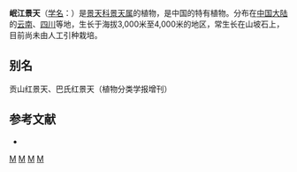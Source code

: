 {{Speciesbox 
| taxon = Sedum balfouri
| authority = Hamet
}}

'''岷江景天'''（[[学名|学名]]：{{lang|la|''Sedum balfouri''}}）是[[景天科|景天科]][[景天属|景天属]]的植物，是中国的特有植物。分布在[[中国大陆|中国大陆]]的[[云南|云南]]、[[四川|四川]]等地，生长于海拔3,000米至4,000米的地区，常生长在山坡石上，目前尚未由人工引种栽培。

== 别名 ==
贡山红景天、巴氏红景天（植物分类学报增刊）

== 参考文献 ==
{{refbegin}}
* {{cite web| url =http://www.bioinfo.cn/db05/KmzwSpecies.php?action=view&id=6211| title =岷江景天| work =中国高等植物数据库全库| publisher =中国科学院微生物研究所| author =昆明植物研究所| accessdate =2009-02-25| deadurl =yes| archiveurl =https://web.archive.org/web/20160305024055/http://www.bioinfo.cn/db05/KmzwSpecies.php?action=view&id=6211| archivedate =2016-03-05}}
{{refend}}
{{Taxonbar|from=Q11051041}}

{{DEFAULTSORT:Sedum balfourii}}
[[Category:景天属|M]]
[[Category:中國特有植物|M]]
[[Category:云南植物|M]]
[[Category:四川植物|M]]